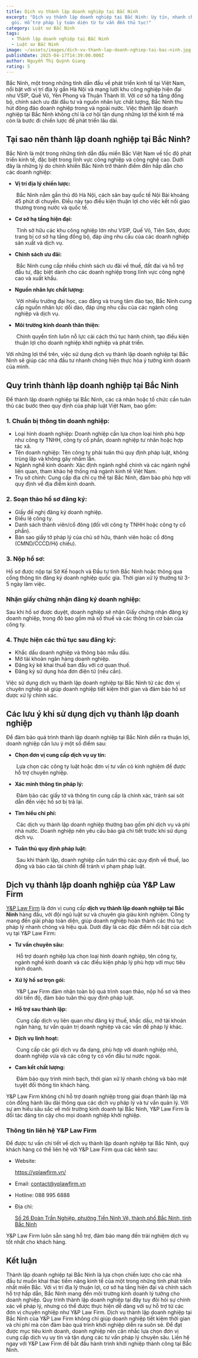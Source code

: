 ```yaml
---
title: Dịch vụ thành lập doanh nghiệp tại Bắc Ninh
excerpt: "Dịch vụ thành lập doanh nghiệp tại Bắc Ninh: Uy tín, nhanh chóng, trọn
  gói. Hỗ trợ pháp lý toàn diện từ tư vấn đến thủ tục!"
category: Luật sư Bắc Ninh
tags:
  - Thành lập doanh nghiệp tại Bắc Ninh
  - Luật sư Bắc Ninh
image: ~/assets/images/dich-vu-thanh-lap-doanh-nghiep-tai-bac-ninh.jpg
publishDate: 2025-04-17T14:39:00.000Z
author: Nguyễn Thị Quỳnh Giang
rating: 5
---
```

Bắc Ninh, một trong những tỉnh dẫn đầu về phát triển kinh tế tại Việt Nam, nổi bật với vị trí địa lý gần Hà Nội và mạng lưới khu công nghiệp hiện đại như VSIP, Quế Võ, Yên Phong và Thuận Thành III. Với cơ sở hạ tầng đồng bộ, chính sách ưu đãi đầu tư và nguồn nhân lực chất lượng, Bắc Ninh thu hút đông đảo doanh nghiệp trong và ngoài nước. Việc thành lập doanh nghiệp tại Bắc Ninh không chỉ là cơ hội tận dụng những lợi thế kinh tế mà còn là bước đi chiến lược để phát triển lâu dài.

## Tại sao nên thành lập doanh nghiệp tại Bắc Ninh?

Bắc Ninh là một trong những tỉnh dẫn đầu miền Bắc Việt Nam về tốc độ phát triển kinh tế, đặc biệt trong lĩnh vực công nghiệp và công nghệ cao. Dưới đây là những lý do chính khiến Bắc Ninh trở thành điểm đến hấp dẫn cho các doanh nghiệp:

* **Vị trí địa lý chiến lược:**

   Bắc Ninh nằm gần thủ đô Hà Nội, cách sân bay quốc tế Nội Bài khoảng 45 phút di chuyển. Điều này tạo điều kiện thuận lợi cho việc kết nối giao thương trong nước và quốc tế.
* **Cơ sở hạ tầng hiện đại:**

   Tỉnh sở hữu các khu công nghiệp lớn như VSIP, Quế Võ, Tiên Sơn, được trang bị cơ sở hạ tầng đồng bộ, đáp ứng nhu cầu của các doanh nghiệp sản xuất và dịch vụ.
* **Chính sách ưu đãi:**

   Bắc Ninh cung cấp nhiều chính sách ưu đãi về thuế, đất đai và hỗ trợ đầu tư, đặc biệt dành cho các doanh nghiệp trong lĩnh vực công nghệ cao và xuất khẩu.
* **Nguồn nhân lực chất lượng:**

   Với nhiều trường đại học, cao đẳng và trung tâm đào tạo, Bắc Ninh cung cấp nguồn nhân lực dồi dào, đáp ứng nhu cầu của các ngành công nghiệp và dịch vụ.
* **Môi trường kinh doanh thân thiện:**

   Chính quyền tỉnh luôn nỗ lực cải cách thủ tục hành chính, tạo điều kiện thuận lợi cho doanh nghiệp khởi nghiệp và phát triển.

Với những lợi thế trên, việc sử dụng dịch vụ thành lập doanh nghiệp tại Bắc Ninh sẽ giúp các nhà đầu tư nhanh chóng hiện thực hóa ý tưởng kinh doanh của mình.

## Quy trình thành lập doanh nghiệp tại Bắc Ninh

Để thành lập doanh nghiệp tại Bắc Ninh, các cá nhân hoặc tổ chức cần tuân thủ các bước theo quy định của pháp luật Việt Nam, bao gồm:

### 1. Chuẩn bị thông tin doanh nghiệp:

* Loại hình doanh nghiệp: Doanh nghiệp cần lựa chọn loại hình phù hợp như công ty TNHH, công ty cổ phần, doanh nghiệp tư nhân hoặc hợp tác xã.
* Tên doanh nghiệp: Tên công ty phải tuân thủ quy định pháp luật, không trùng lặp và không gây nhầm lẫn.
* Ngành nghề kinh doanh: Xác định ngành nghề chính và các ngành nghề liên quan, tham khảo hệ thống mã ngành kinh tế Việt Nam.
* Trụ sở chính: Cung cấp địa chỉ cụ thể tại Bắc Ninh, đảm bảo phù hợp với quy định về địa điểm kinh doanh.

### 2. Soạn thảo hồ sơ đăng ký:

* Giấy đề nghị đăng ký doanh nghiệp.
* Điều lệ công ty.
* Danh sách thành viên/cổ đông (đối với công ty TNHH hoặc công ty cổ phần).
* Bản sao giấy tờ pháp lý của chủ sở hữu, thành viên hoặc cổ đông (CMND/CCCD/Hộ chiếu).

### 3. Nộp hồ sơ:

Hồ sơ được nộp tại Sở Kế hoạch và Đầu tư tỉnh Bắc Ninh hoặc thông qua cổng thông tin đăng ký doanh nghiệp quốc gia. Thời gian xử lý thường từ 3-5 ngày làm việc.

### Nhận giấy chứng nhận đăng ký doanh nghiệp:

Sau khi hồ sơ được duyệt, doanh nghiệp sẽ nhận Giấy chứng nhận đăng ký doanh nghiệp, trong đó bao gồm mã số thuế và các thông tin cơ bản của công ty.

### 4. Thực hiện các thủ tục sau đăng ký:

* Khắc dấu doanh nghiệp và thông báo mẫu dấu.
* Mở tài khoản ngân hàng doanh nghiệp.
* Đăng ký kê khai thuế ban đầu với cơ quan thuế.
* Đăng ký sử dụng hóa đơn điện tử (nếu cần).

Việc sử dụng dịch vụ thành lập doanh nghiệp tại Bắc Ninh từ các đơn vị chuyên nghiệp sẽ giúp doanh nghiệp tiết kiệm thời gian và đảm bảo hồ sơ được xử lý chính xác.

## Các lưu ý khi sử dụng dịch vụ thành lập doanh nghiệp

Để đảm bảo quá trình thành lập doanh nghiệp tại Bắc Ninh diễn ra thuận lợi, doanh nghiệp cần lưu ý một số điểm sau:

* **Chọn đơn vị cung cấp dịch vụ uy tín:**

   Lựa chọn các công ty luật hoặc đơn vị tư vấn có kinh nghiệm để được hỗ trợ chuyên nghiệp.
* **Xác minh thông tin pháp lý:**

   Đảm bảo các giấy tờ và thông tin cung cấp là chính xác, tránh sai sót dẫn đến việc hồ sơ bị trả lại.
* **Tìm hiểu chi phí:**

   Các dịch vụ thành lập doanh nghiệp thường bao gồm phí dịch vụ và phí nhà nước. Doanh nghiệp nên yêu cầu báo giá chi tiết trước khi sử dụng dịch vụ.
* **Tuân thủ quy định pháp luật:**

   Sau khi thành lập, doanh nghiệp cần tuân thủ các quy định về thuế, lao động và báo cáo tài chính để tránh vi phạm pháp luật.

## Dịch vụ thành lập doanh nghiệp của Y&P Law Firm

[Y&P Law Firm](https://yplawfirm.vn/) là đơn vị cung cấp **dịch vụ thành lập doanh nghiệp tại Bắc Ninh** hàng đầu, với đội ngũ luật sư và chuyên gia giàu kinh nghiệm. Công ty mang đến giải pháp toàn diện, giúp doanh nghiệp hoàn thành các thủ tục pháp lý nhanh chóng và hiệu quả. Dưới đây là các đặc điểm nổi bật của dịch vụ tại Y&P Law Firm:

* **Tư vấn chuyên sâu:**

   Hỗ trợ doanh nghiệp lựa chọn loại hình doanh nghiệp, tên công ty, ngành nghề kinh doanh và các điều kiện pháp lý phù hợp với mục tiêu kinh doanh.
* **Xử lý hồ sơ trọn gói:**

   Y&P Law Firm đảm nhận toàn bộ quá trình soạn thảo, nộp hồ sơ và theo dõi tiến độ, đảm bảo tuân thủ quy định pháp luật.
* **Hỗ trợ sau thành lập:**

   Cung cấp dịch vụ liên quan như đăng ký thuế, khắc dấu, mở tài khoản ngân hàng, tư vấn quản trị doanh nghiệp và các vấn đề pháp lý khác.
* **Dịch vụ linh hoạt:**

   Cung cấp các gói dịch vụ đa dạng, phù hợp với doanh nghiệp nhỏ, doanh nghiệp vừa và các công ty có vốn đầu tư nước ngoài.
* **Cam kết chất lượng:**

   Đảm bảo quy trình minh bạch, thời gian xử lý nhanh chóng và bảo mật tuyệt đối thông tin khách hàng.

Y&P Law Firm không chỉ hỗ trợ doanh nghiệp trong giai đoạn thành lập mà còn đồng hành lâu dài thông qua các dịch vụ pháp lý và tư vấn quản lý. Với sự am hiểu sâu sắc về môi trường kinh doanh tại Bắc Ninh, Y&P Law Firm là đối tác đáng tin cậy cho mọi doanh nghiệp khởi nghiệp.

### Thông tin liên hệ Y&P Law Firm

Để được tư vấn chi tiết về dịch vụ thành lập doanh nghiệp tại Bắc Ninh, quý khách hàng có thể liên hệ với Y&P Law Firm qua các kênh sau:

* Website: 

  <https://yplawfirm.vn/>


* Email: contact@yplawfirm.vn
* Hotline: 088 995 6888
* Địa chỉ: 

  [Số 26 Đoàn Trần Nghiệp, phường Tiền Ninh Vệ, thành phố Bắc Ninh, tỉnh Bắc Ninh](https://maps.app.goo.gl/wS5m1c2ngMjhMfuq5)



Y&P Law Firm luôn sẵn sàng hỗ trợ, đảm bảo mang đến trải nghiệm dịch vụ tốt nhất cho khách hàng.

## Kết luận

Thành lập doanh nghiệp tại Bắc Ninh là lựa chọn chiến lược cho các nhà đầu tư muốn khai thác tiềm năng kinh tế của một trong những tỉnh phát triển nhất miền Bắc. Với vị trí địa lý thuận lợi, cơ sở hạ tầng hiện đại và chính sách hỗ trợ hấp dẫn, Bắc Ninh mang đến môi trường kinh doanh lý tưởng cho doanh nghiệp. Quy trình thành lập doanh nghiệp tại đây tuy đòi hỏi sự chính xác về pháp lý, nhưng có thể được thực hiện dễ dàng với sự hỗ trợ từ các đơn vị chuyên nghiệp như Y&P Law Firm. Dịch vụ thành lập doanh nghiệp tại Bắc Ninh của Y&P Law Firm không chỉ giúp doanh nghiệp tiết kiệm thời gian và chi phí mà còn đảm bảo quá trình khởi nghiệp diễn ra suôn sẻ. Để đạt được mục tiêu kinh doanh, doanh nghiệp nên cân nhắc lựa chọn đơn vị cung cấp dịch vụ uy tín và tận dụng các tư vấn pháp lý chuyên sâu. Liên hệ ngay với Y&P Law Firm để bắt đầu hành trình khởi nghiệp thành công tại Bắc Ninh.
